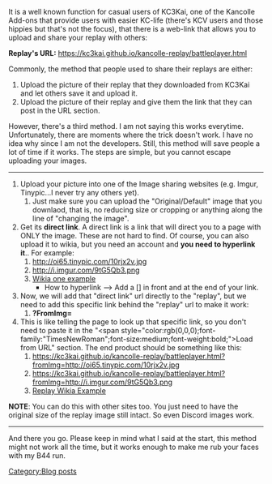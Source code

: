 It is a well known function for casual users of KC3Kai, one of the Kancolle Add-ons that provide users with easier KC-life (there's KCV users and those hippies but that's not the focus), that there is a web-link that allows you to upload and share your replay with others:

'''Replay's URL:''' https://kc3kai.github.io/kancolle-replay/battleplayer.html

Commonly, the method that people used to share their replays are either:
#Upload the picture of their replay that they downloaded from KC3Kai and let others save it and upload it.
#Upload the picture of their replay and give them the link that they can post in the URL section.
However, there's a third method. I am not saying this works everytime. Unfortunately, there are moments where the trick doesn't work. I have no idea why since I am not the developers. Still, this method will save people a lot of time if it works. The steps are simple, but you cannot escape uploading your images.

----
#Upload your picture into one of the Image sharing websites (e.g. Imgur, Tinypic...I never try any others yet).
##Just make sure you can upload the "Original/Default" image that you downlaod, that is, no reducing size or cropping or anything along the line of "changing the image".
#Get its '''direct link'''. A direct link is a link that will direct you to a page with ONLY the image. These are not hard to find. Of course, you can also upload it to wikia, but you need an account and '''you need to hyperlink it'''.. For example:
##http://oi65.tinypic.com/10rjx2v.jpg
##http://i.imgur.com/9tG5Qb3.png
##[http://vignette2.wikia.nocookie.net/kancolle/images/3/34/4-5_Final.png%7C Wikia one example]
##*How to hyperlink --> Add a [] in front and at the end of your link.
#Now, we will add that "direct link" url directly to the "replay", but we need to add this specific link behind the "replay" url to make it work:
##'''?FromImg='''
#This is like telling the page to look up that specific link, so you don't need to paste it in the "<span style="color:rgb(0,0,0);font-family:"TimesNewRoman";font-size:medium;font-weight:bold;">Load from URL</span>" section. The end product should be something like this:
##https://kc3kai.github.io/kancolle-replay/battleplayer.html?fromImg=http://oi65.tinypic.com/10rjx2v.jpg
##https://kc3kai.github.io/kancolle-replay/battleplayer.html?fromImg=http://i.imgur.com/9tG5Qb3.png
##[https://kc3kai.github.io/kancolle-replay/battleplayer.html?fromImg=http://vignette2.wikia.nocookie.net/kancolle/images/3/34/4-5_Final.png Replay Wikia Example]
'''NOTE''': You can do this with other sites too. You just need to have the original size of the replay image still intact. So even Discord images work.
----

And there you go. Please keep in mind what I said at the start, this method might not work all the time, but it works enough to make me rub your faces with my B44 run.
[[Category:Blog posts]]